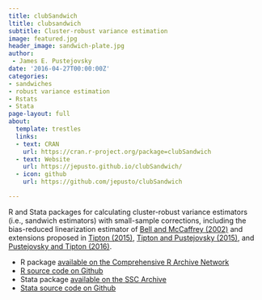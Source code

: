 ```yaml
---
title: clubSandwich
ltitle: clubsandwich
subtitle: Cluster-robust variance estimation
image: featured.jpg
header_image: sandwich-plate.jpg
author: 
 - James E. Pustejovsky
date: '2016-04-27T00:00:00Z'
categories:
- sandwiches
- robust variance estimation
- Rstats
- Stata
page-layout: full
about:
  template: trestles
  links:
  - text: CRAN
    url: https://cran.r-project.org/package=clubSandwich
  - text: Website
    url: https://jepusto.github.io/clubSandwich/
  - icon: github
    url: https://github.com/jepusto/clubSandwich

---
```


R and Stata packages for calculating cluster-robust variance estimators (i.e., sandwich estimators) with small-sample corrections, including the bias-reduced linearization estimator of [Bell and McCaffrey (2002)](http://www.statcan.gc.ca/pub/12-001-x/2002002/article/9058-eng.pdf) and extensions proposed in [Tipton (2015)](http://psycnet.apa.org/record/2014-14616-001), [Tipton and Pustejovsky (2015)](/publication/rve-for-meta-regression/), and [Pustejovsky and Tipton (2016)](/publication/rve-in-fixed-effects-models/). 

- R package [available on the Comprehensive R Archive Network](https://cran.r-project.org/package=clubSandwich)
- [R source code on Github](https://github.com/jepusto/clubSandwich)
- Stata package [available on the SSC Archive](https://ideas.repec.org/c/boc/bocode/s458352.html)
- [Stata source code on Github](https://github.com/jepusto/clubSandwich-Stata)

